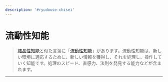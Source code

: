 ```yaml
---
description: '#ryudouse-chisei'
---
```


# 流動性知能

> [結晶性知能](keisannsei-chinou.md)と似た言葉に「[流動性知能](ryudousei-chinou.md)」があります。流動性知能は、新しい環境に適応するために、新しい情報を獲得し、それを処理し、操作していく知能です。処理のスピード、直感力、法則を発見する能力などが含まれます。

***
